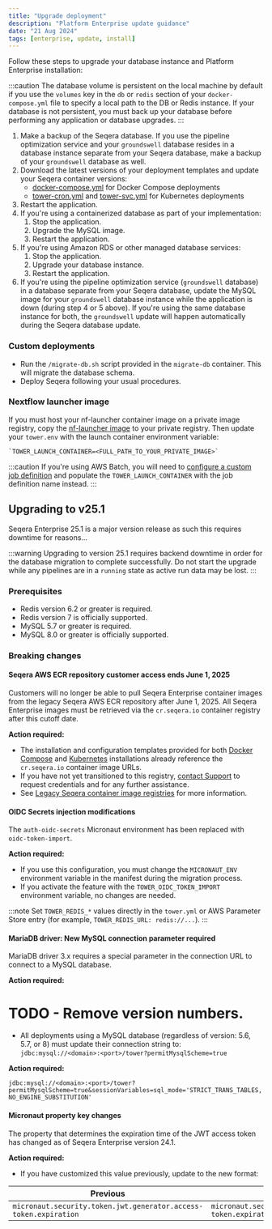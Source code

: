 ```yaml
---
title: "Upgrade deployment"
description: "Platform Enterprise update guidance"
date: "21 Aug 2024"
tags: [enterprise, update, install]
---
```


Follow these steps to upgrade your database instance and Platform Enterprise installation:

:::caution
The database volume is persistent on the local machine by default if you use the `volumes` key in the `db` or `redis` section of your `docker-compose.yml` file to specify a local path to the DB or Redis instance. If your database is not persistent, you must back up your database before performing any application or database upgrades.
:::

1. Make a backup of the Seqera database. If you use the pipeline optimization service and your `groundswell` database resides in a database instance separate from your Seqera database, make a backup of your `groundswell` database as well.
1. Download the latest versions of your deployment templates and update your Seqera container versions:
    - [docker-compose.yml](./_templates/docker/docker-compose.yml) for Docker Compose deployments
    - [tower-cron.yml](./_templates/k8s/tower-cron.yml) and [tower-svc.yml](./_templates/k8s/tower-svc.yml) for Kubernetes deployments
1. Restart the application.
1. If you're using a containerized database as part of your implementation:
    1. Stop the application.
    1. Upgrade the MySQL image.
    1. Restart the application.
1. If you're using Amazon RDS or other managed database services:
    1. Stop the application.
    1. Upgrade your database instance.
    1. Restart the application.
1. If you're using the pipeline optimization service (`groundswell` database) in a database separate from your Seqera database, update the MySQL image for your `groundswell` database instance while the application is down (during step 4 or 5 above). If you're using the same database instance for both, the `groundswell` update will happen automatically during the Seqera database update.

### Custom deployments

- Run the `/migrate-db.sh` script provided in the `migrate-db` container. This will migrate the database schema.
- Deploy Seqera following your usual procedures.

### Nextflow launcher image

If you must host your nf-launcher container image on a private image registry, copy the [nf-launcher image](https://quay.io/seqeralabs/nf-launcher:j17-24.04.4) to your private registry. Then update your `tower.env` with the launch container environment variable:

    `TOWER_LAUNCH_CONTAINER=<FULL_PATH_TO_YOUR_PRIVATE_IMAGE>`

:::caution
If you're using AWS Batch, you will need to [configure a custom job definition](./advanced-topics/custom-launch-container.mdx) and populate the `TOWER_LAUNCH_CONTAINER` with the job definition name instead.
:::

## Upgrading to v25.1

Seqera Enterprise 25.1 is a major version release as such this requires downtime for reasons...

:::warning
Upgrading to version 25.1 requires backend downtime in order for the database migration to complete successfully. Do not start the upgrade while any pipelines are in a `running` state as active run data may be lost.
:::

### Prerequisites
- Redis version 6.2 or greater is required.
- Redis version 7 is officially supported.
- MySQL 5.7 or greater is required.
- MySQL 8.0 or greater is officially supported.

### Breaking changes

#### Seqera AWS ECR repository customer access ends June 1, 2025

Customers will no longer be able to pull Seqera Enterprise container images from the legacy Seqera AWS ECR repository after June 1, 2025. All Seqera Enterprise images must be retrieved via the `cr.seqera.io` container registry after this cutoff date.

**Action required:**

- The installation and configuration templates provided for both [Docker Compose](https://docs.seqera.io/platform-enterprise/25.1/enterprise/docker-compose) and [Kubernetes](https://docs.seqera.io/platform-enterprise/25.1/enterprise/kubernetes) installations already reference the `cr.seqera.io` container image URLs.
- If you have not yet transitioned to this registry, [contact Support](https://support.seqera.io) to request credentials and for any further assistance.
- See [Legacy Seqera container image registries](https://docs.seqera.io/platform/25.1/platform-enterprise/advanced-topics/seqera-container-images) for more information.

#### OIDC Secrets injection modifications

The `auth-oidc-secrets` Micronaut environment has been replaced with `oidc-token-import`.

**Action required:**

- If you use this configuration, you must change the `MICRONAUT_ENV` environment variable in the manifest during the migration process.
- If you activate the feature with the `TOWER_OIDC_TOKEN_IMPORT` environment variable, no changes are needed.

:::note
Set `TOWER_REDIS_*` values directly in the `tower.yml` or AWS Parameter Store entry (for example, `TOWER_REDIS_URL: redis://...`).
:::

#### MariaDB driver: New MySQL connection parameter required

MariaDB driver 3.x requires a special parameter in the connection URL to connect to a MySQL database.

**Action required:**

# TODO - Remove version numbers. 
- All deployments using a MySQL database (regardless of version: 5.6, 5.7, or 8) must update their connection string to:  
  `jdbc:mysql://<domain>:<port>/tower?permitMysqlScheme=true`


**Action required:**

  `jdbc:mysql://<domain>:<port>/tower?permitMysqlScheme=true&sessionVariables=sql_mode='STRICT_TRANS_TABLES,NO_ENGINE_SUBSTITUTION'`

#### Micronaut property key changes

The property that determines the expiration time of the JWT access token has changed as of Seqera Enterprise version 24.1.

**Action required:**

- If you have customized this value previously, update to the new format:

| Previous                                                         | New                                                          |
| ---------------------------------------------------------------- | ------------------------------------------------------------ |
| `micronaut.security.token.jwt.generator.access-token.expiration` | `micronaut.security.token.generator.access-token.expiration` |
